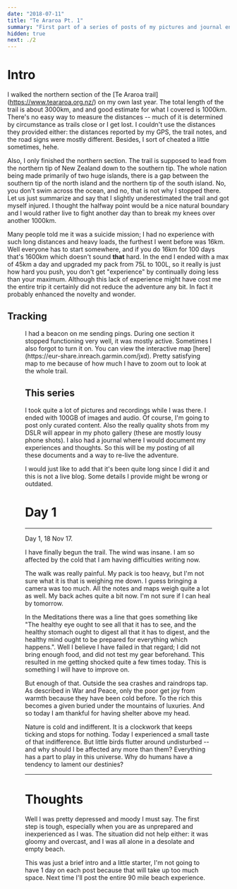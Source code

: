 ```yaml
---
date: "2018-07-11"
title: "Te Araroa Pt. 1"
summary: "First part of a series of posts of my pictures and journal entries while walking 1000km down New Zealand."
hidden: true
next: ./2
---
```


# Intro

I walked the northern section of the [Te Araroa trail] (https://www.teararoa.org.nz/) on my own last year.
The total length of the trail is about 3000km, and and good estimate for what I covered is 1000km.
There's no easy way to measure the distances -- much of it is determined by circumstance as trails close or I get lost.
I couldn't use the distances they provided either: the distances reported by my GPS, the trail notes, and the road signs were mostly different.
Besides, I sort of cheated a little sometimes, hehe.

Also, I only finished the northern section. The trail is supposed to lead from the northern tip of New Zealand down to the southern tip.
The whole nation being made primarily of two huge islands, there is a gap between the southern tip of the north island and the northern tip of the south island.
No, you don't swim across the ocean, and no, that is not why I stopped there.
Let us just summarize and say that I slightly underestimated the trail and got myself injured.
I thought the halfway point would be a nice natural boundary and I would rather live to fight another day than to break my knees over another 1000km.

Many people told me it was a suicide mission; I had no experience with such long distances and heavy loads, the furthest I went before was 16km.
Well everyone has to start somewhere, and if you do 16km for 100 days that's 1600km which doesn't sound **that** hard.
In the end I ended with a max of 45km a day and upgraded my pack from 75L to 100L, so it really is just how hard you push, you don't get "experience" by continually doing less than your maximum.
Although this lack of experience might have cost me the entire trip it certainly did not reduce the adventure any bit.
In fact it probably enhanced the novelty and wonder.

## Tracking

<Figure src="/img/outdoors/araroa/1/Capture.JPG" caption="Here's an image of the map if you can't view the site." />
I had a beacon on me sending pings. During one section it stopped functioning very well, it was mostly active.
Sometimes I also forgot to turn it on.
You can view the interactive map [here](https://eur-share.inreach.garmin.com/jxd).
Pretty satisfying map to me because of how much I have to zoom out to look at the whole trail.

## This series

I took quite a lot of pictures and recordings while I was there.
I ended with 100GB of images and audio.
Of course, I'm going to post only curated content.
Also the really quality shots from my DSLR will appear in my photo gallery (these are mostly lousy phone shots).
I also had a journal where I would document my experiences and thoughts.
So this will be my posting of all these documents and a way to re-live the adventure.

I would just like to add that it's been quite long since I did it and this is not a live blog.
Some details I provide might be wrong or outdated.

# Day 1

<Gallery dir="/img/outdoors/araroa/1811"/>

<hr />

Day 1, 18 Nov 17.

I have finally begun the trail. The wind was insane.
I am so affected by the cold that I am having difficulties writing now.

The walk was really painful. My pack is too heavy, but I'm not sure what it is that is weighing me down.
I guess bringing a camera was too much. All the notes and maps weigh quite a lot as well.
My back aches quite a bit now. I'm not sure if I can heal by tomorrow.

In the Meditations there was a line that goes something like "The healthy eye ought to see all that it has to see, and the healthy stomach ought to digest all that it has to digest, and the healthy mind ought to be prepared for everything which happens.". Well I believe I have failed in that regard; I did not bring enough food, and did not test my gear beforehand. This resulted in me getting shocked quite a few times today. This is something I will have to improve on.

But enough of that. Outside the sea crashes and raindrops tap. As described in War and Peace, only the poor get joy from warmth because they have been cold before. To the rich this becomes a given buried under the mountains of luxuries. And so today I am thankful for having shelter above my head.

Nature is cold and indifferent. It is a clockwork that keeps ticking and stops for nothing. Today I experienced a small taste of that indifference. But little birds flutter around undisturbed -- and why should I be affected any more than them? Everything has a part to play in this universe. Why do humans have a tendency to lament our destinies?

<hr/>

# Thoughts

Well I was pretty depressed and moody I must say.
The first step is tough, especially when you are as unprepared and inexperienced as I was.
The situation did not help either: it was gloomy and overcast, and I was all alone in a desolate and empty beach.

This was just a brief intro and a little starter, I'm not going to have 1 day on each post because that will take up too much space.
Next time I'll post the entire 90 mile beach experience.
